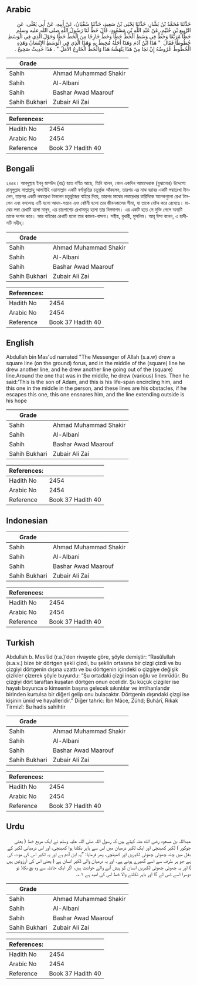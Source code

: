 ## Arabic


<div dir="rtl" lang="ar" style={{fontSize:'larger',backgroundColor:'#f8f9fa',padding:20}}>
حَدَّثَنَا مُحَمَّدُ بْنُ بَشَّارٍ، حَدَّثَنَا يَحْيَى بْنُ سَعِيدٍ، حَدَّثَنَا سُفْيَانُ، عَنْ أَبِيهِ، عَنْ أَبِي يَعْلَى، عَنِ الرَّبِيعِ بْنِ خُثَيْمٍ، عَنْ عَبْدِ اللَّهِ بْنِ مَسْعُودٍ، قَالَ خَطَّ لَنَا رَسُولُ اللَّهِ صلى الله عليه وسلم خَطًّا مُرَبَّعًا وَخَطَّ فِي وَسَطِ الْخَطِّ خَطًّا وَخَطَّ خَارِجًا مِنَ الْخَطِّ خَطًّا وَحَوْلَ الَّذِي فِي الْوَسَطِ خُطُوطًا فَقَالَ ‏ "‏ هَذَا ابْنُ آدَمَ وَهَذَا أَجَلُهُ مُحِيطٌ بِهِ وَهَذَا الَّذِي فِي الْوَسَطِ الإِنْسَانُ وَهَذِهِ الْخُطُوطُ عُرُوضُهُ إِنْ نَجَا مِنْ هَذَا يَنْهَشُهُ هَذَا وَالْخَطُّ الْخَارِجُ الأَمَلُ ‏"‏ ‏.‏ هَذَا حَدِيثٌ صَحِيحٌ ‏.‏
</div>
<div style={{backgroundColor:'#f8f9fa',padding:20, marginBottom: 10}}><table> <thead> <tr> <th>Grade</th> <th></th> </tr> </thead> <tbody> <tr><td>Sahih</td><td>Ahmad Muhammad Shakir</td></tr><tr><td>Sahih</td><td>Al-Albani</td></tr><tr><td>Sahih</td><td>Bashar Awad Maarouf</td></tr><tr><td>Sahih Bukhari</td><td>Zubair Ali Zai</td></tr></tbody></table><table> <thead> <tr> <th>References:</th> <th></th> </tr> </thead> <tbody><tr><td>Hadith No</td><td>2454</td></tr><tr><td>Arabic No</td><td>2454</td></tr><tr><td>Reference</td><td>Book 37 Hadith 40</td></tr></tbody></table></div>

## Bengali


<div dir="ltr" lang="bn" style={{fontSize:'larger',backgroundColor:'#f8f9fa',padding:20}}>
২৪৫৪। আবদুল্লাহ ইবনু মাসউদ (রাঃ) হতে বর্ণিত আছে, তিনি বলেন, কোন একদিন আমাদেরকে (বুঝানোর) উদ্দেশ্যে রাসূলুল্লাহ সাল্লাল্লাহু আলাইহি ওয়াসাল্লাম একটি বর্গাকৃতির চতুৰ্ভুজ আঁকলেন, তারপর এর মাঝ বরাবর একটি লম্বারেখা টানলেন, তারপর একটি লম্বারেখা টানলেন চতুর্ভুজের বাইরে দিয়ে, তারপর মাঝের লম্বারেখার চারিদিকে অনেকগুলো রেখা টানলেন এবং বললেনঃ এটি হলো আদম-সন্তান এবং বেষ্টনী হলো তার জীবনকালের সীমা, যা তাকে বেষ্টন করে রেখেছে। মাঝের লম্বা রেখাটি হলো মানুষ, এর চারপাশের রেখাসমূহ হলো তার বিপদাপদ। এর একটি হতে সে মুক্তি পেলে অন্যটি তাকে দংশন করে। আর বাইরের রেখাটি হলো তার কামনা-বাসনা। সহীহ, বুখারী, মুসলিম। আবূ ঈসা বলেন, এ হাদীসটি সহীহ্।
</div>
<div style={{backgroundColor:'#f8f9fa',padding:20, marginBottom: 10}}><table> <thead> <tr> <th>Grade</th> <th></th> </tr> </thead> <tbody> <tr><td>Sahih</td><td>Ahmad Muhammad Shakir</td></tr><tr><td>Sahih</td><td>Al-Albani</td></tr><tr><td>Sahih</td><td>Bashar Awad Maarouf</td></tr><tr><td>Sahih Bukhari</td><td>Zubair Ali Zai</td></tr></tbody></table><table> <thead> <tr> <th>References:</th> <th></th> </tr> </thead> <tbody><tr><td>Hadith No</td><td>2454</td></tr><tr><td>Arabic No</td><td>2454</td></tr><tr><td>Reference</td><td>Book 37 Hadith 40</td></tr></tbody></table></div>

## English


<div dir="ltr" lang="en" style={{fontSize:'larger',backgroundColor:'#f8f9fa',padding:20}}>
Abdullah bin Mas'ud narrated "The Messenger of Allah (s.a.w) drew a square line (on the ground) forus, and in the middle of the (square) line he drew another line, and he drew another line going out of the (square) line.Around the one that was in the middle, he drew (various) lines. Then he said:'This is the son of Adam, and this is his life-span encircling him, and this one in the middle in the person, and these lines are his obstacles, if he escapes this one, this one ensnares him, and the line extending outside is his hope
</div>
<div style={{backgroundColor:'#f8f9fa',padding:20, marginBottom: 10}}><table> <thead> <tr> <th>Grade</th> <th></th> </tr> </thead> <tbody> <tr><td>Sahih</td><td>Ahmad Muhammad Shakir</td></tr><tr><td>Sahih</td><td>Al-Albani</td></tr><tr><td>Sahih</td><td>Bashar Awad Maarouf</td></tr><tr><td>Sahih Bukhari</td><td>Zubair Ali Zai</td></tr></tbody></table><table> <thead> <tr> <th>References:</th> <th></th> </tr> </thead> <tbody><tr><td>Hadith No</td><td>2454</td></tr><tr><td>Arabic No</td><td>2454</td></tr><tr><td>Reference</td><td>Book 37 Hadith 40</td></tr></tbody></table></div>

## Indonesian


<div dir="ltr" lang="id" style={{fontSize:'larger',backgroundColor:'#f8f9fa',padding:20}}>

</div>
<div style={{backgroundColor:'#f8f9fa',padding:20, marginBottom: 10}}><table> <thead> <tr> <th>Grade</th> <th></th> </tr> </thead> <tbody> <tr><td>Sahih</td><td>Ahmad Muhammad Shakir</td></tr><tr><td>Sahih</td><td>Al-Albani</td></tr><tr><td>Sahih</td><td>Bashar Awad Maarouf</td></tr><tr><td>Sahih Bukhari</td><td>Zubair Ali Zai</td></tr></tbody></table><table> <thead> <tr> <th>References:</th> <th></th> </tr> </thead> <tbody><tr><td>Hadith No</td><td>2454</td></tr><tr><td>Arabic No</td><td>2454</td></tr><tr><td>Reference</td><td>Book 37 Hadith 40</td></tr></tbody></table></div>

## Turkish


<div dir="ltr" lang="tr" style={{fontSize:'larger',backgroundColor:'#f8f9fa',padding:20}}>
Abdullah b. Mes’ûd (r.a.)’den rivayete göre, şöyle demiştir: “Rasûlullah (s.a.v.) bize bir dörtgen şekli çizdi, bu şeklin ortasına bir çizgi çizdi ve bu çizgiyi dörtgenin dışına uzattı ve bu dörtgenin içindeki o çizgiye değişik çizikler çizerek şöyle buyurdu: “Şu ortadaki çizgi in­san oğlu ve ömrüdür. Bu çizgiyi dört taraftan kuşatan dörtgen onun ecelidir. Şu küçük çizgiler ise hayatı boyunca o kimsenin başına gelecek sıkıntılar ve imtihanlarıdır birinden kurtulsa bir diğeri gelip onu bulacaktır. Dörtgenin dışındaki çizgi ise kişinin ümid ve hayalleridir.” Diğer tahric: İbn Mâce, Zühd; Buhârî, Rıkak Tirmizî: Bu hadis sahihtir
</div>
<div style={{backgroundColor:'#f8f9fa',padding:20, marginBottom: 10}}><table> <thead> <tr> <th>Grade</th> <th></th> </tr> </thead> <tbody> <tr><td>Sahih</td><td>Ahmad Muhammad Shakir</td></tr><tr><td>Sahih</td><td>Al-Albani</td></tr><tr><td>Sahih</td><td>Bashar Awad Maarouf</td></tr><tr><td>Sahih Bukhari</td><td>Zubair Ali Zai</td></tr></tbody></table><table> <thead> <tr> <th>References:</th> <th></th> </tr> </thead> <tbody><tr><td>Hadith No</td><td>2454</td></tr><tr><td>Arabic No</td><td>2454</td></tr><tr><td>Reference</td><td>Book 37 Hadith 40</td></tr></tbody></table></div>

## Urdu


<div dir="rtl" lang="ur" style={{fontSize:'larger',backgroundColor:'#f8f9fa',padding:20}}>
عبداللہ بن مسعود رضی الله عنہ کہتے ہیں کہ رسول اللہ صلی اللہ علیہ وسلم نے ایک مربع خط ( یعنی چوکور ) لکیر کھینچی اور ایک لکیر درمیان میں اس سے باہر نکلتا ہوا کھینچی، اور اس درمیانی لکیر کے بغل میں چند چھوٹی چھوٹی لکیریں اور کھینچی، پھر فرمایا: ”یہ ابن آدم ہے اور یہ لکیر اس کی موت کی ہے جو ہر طرف سے اسے گھیرے ہوئے ہے۔ اور یہ درمیان والی لکیر انسان ہے ( یعنی اس کی آرزوئیں ہیں ) اور یہ چھوٹی چھوٹی لکیریں انسان کو پیش آنے والے حوادث ہیں، اگر ایک حادثہ سے وہ بچ نکلا تو دوسرا اسے ڈس لے گا اور باہر نکلنے والا خط اس کی امید ہے ۱؎۔
</div>
<div style={{backgroundColor:'#f8f9fa',padding:20, marginBottom: 10}}><table> <thead> <tr> <th>Grade</th> <th></th> </tr> </thead> <tbody> <tr><td>Sahih</td><td>Ahmad Muhammad Shakir</td></tr><tr><td>Sahih</td><td>Al-Albani</td></tr><tr><td>Sahih</td><td>Bashar Awad Maarouf</td></tr><tr><td>Sahih Bukhari</td><td>Zubair Ali Zai</td></tr></tbody></table><table> <thead> <tr> <th>References:</th> <th></th> </tr> </thead> <tbody><tr><td>Hadith No</td><td>2454</td></tr><tr><td>Arabic No</td><td>2454</td></tr><tr><td>Reference</td><td>Book 37 Hadith 40</td></tr></tbody></table></div>